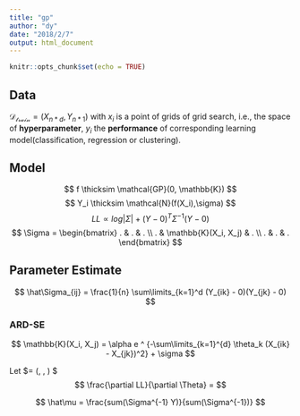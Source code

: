 ```yaml
---
title: "gp"
author: "dy"
date: "2018/2/7"
output: html_document
---
```


```r
knitr::opts_chunk$set(echo = TRUE)
```

## Data

$\mathcal{D_{train}} = (X_{n*d}, Y_{n*1})$ with $x_i$ is a point of grids of grid search, i.e., the space of **hyperparameter**, $y_i$ the **performance** of corresponding learning model(classification, regression or clustering). 

## Model

$$ f \thicksim \mathcal{GP}(0, \mathbb{K}) $$
$$ Y_i \thicksim \mathcal{N}(f(X_i),\sigma) $$
$$ LL \propto log|\Sigma| + (Y - 0) ^ T \Sigma ^ {-1} (Y - 0) $$
$$ \Sigma = \begin{bmatrix}
. & . & . \\
. & \mathbb{K}(X_i, X_j) & . \\
. & . & .
\end{bmatrix}
$$ 

## Parameter Estimate

$$ \hat\Sigma_{ij} = \frac{1}{n} \sum\limits_{k=1}^d (Y_{ik} - 0)(Y_{jk} - 0) $$

### ARD-SE

$$ \mathbb{K}(X_i, X_j) = \alpha e ^ {-\sum\limits_{k=1}^{d} \theta_k (X_{ik} - X_{jk})^2} + \sigma $$

Let $\Theta = (\alpha, \theta, \sigma) $
$$ \frac{\partial LL}{\partial \Theta} = $$

$$ \hat\mu = \frac{sum(\Sigma^{-1} Y)}{sum(\Sigma^{-1})} $$
